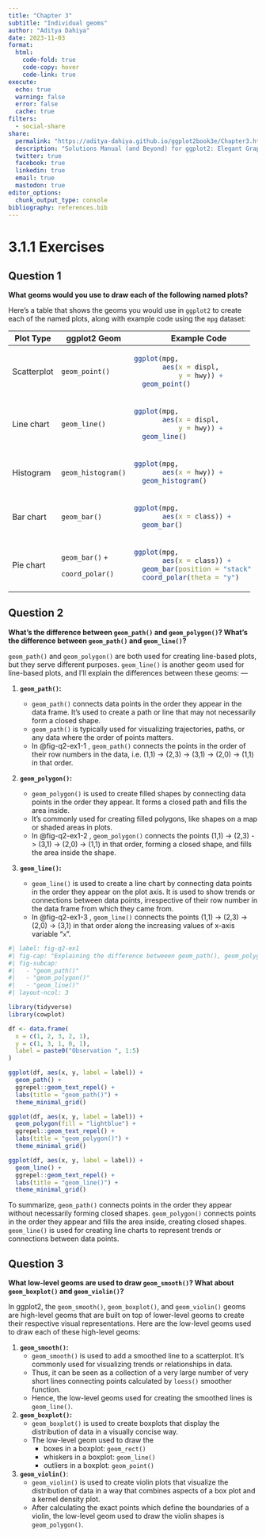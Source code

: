 ```yaml
---
title: "Chapter 3"
subtitle: "Individual geoms"
author: "Aditya Dahiya"
date: 2023-11-03
format: 
  html: 
    code-fold: true
    code-copy: hover
    code-link: true
execute: 
  echo: true
  warning: false
  error: false
  cache: true
filters:
  - social-share
share:
  permalink: "https://aditya-dahiya.github.io/ggplot2book3e/Chapter3.html"
  description: "Solutions Manual (and Beyond) for ggplot2: Elegant Graphics for Data Analysis (3e)"
  twitter: true
  facebook: true
  linkedin: true
  email: true
  mastodon: true
editor_options: 
  chunk_output_type: console
bibliography: references.bib
---
```


# **3.1.1 Exercises**

## Question 1

**What geoms would you use to draw each of the following named plots?**

Here's a table that shows the geoms you would use in `ggplot2` to create each of the named plots, along with example code using the `mpg` dataset:

+-------------+--------------------+----------------------------------+
| Plot Type   | **ggplot2** Geom   | Example Code                     |
+=============+====================+==================================+
| Scatterplot | `geom_point()`     | ``` r                            |
|             |                    | ggplot(mpg,                      |
|             |                    |        aes(x = displ,            |
|             |                    |            y = hwy)) +           |
|             |                    |   geom_point()                   |
|             |                    | ```                              |
+-------------+--------------------+----------------------------------+
| Line chart  | `geom_line()`      | ``` r                            |
|             |                    | ggplot(mpg,                      |
|             |                    |        aes(x = displ,            |
|             |                    |            y = hwy)) +           |
|             |                    |   geom_line()                    |
|             |                    | ```                              |
+-------------+--------------------+----------------------------------+
| Histogram   | `geom_histogram()` | ``` r                            |
|             |                    | ggplot(mpg,                      |
|             |                    |        aes(x = hwy)) +           |
|             |                    |   geom_histogram()               |
|             |                    | ```                              |
+-------------+--------------------+----------------------------------+
| Bar chart   | `geom_bar()`       | ``` r                            |
|             |                    | ggplot(mpg,                      |
|             |                    |        aes(x = class)) +         |
|             |                    |   geom_bar()                     |
|             |                    | ```                              |
+-------------+--------------------+----------------------------------+
| Pie chart   | `geom_bar()` `+`   | ``` r                            |
|             |                    | ggplot(mpg,                      |
|             | `coord_polar()`    |        aes(x = class)) +         |
|             |                    |   geom_bar(position = "stack") + |
|             |                    |   coord_polar(theta = "y")       |
|             |                    | ```                              |
+-------------+--------------------+----------------------------------+

## Question 2

**What's the difference between `geom_path()` and `geom_polygon()`? What's the difference between `geom_path()` and `geom_line()`?**

`geom_path()` and `geom_polygon()` are both used for creating line-based plots, but they serve different purposes. `geom_line()` is another geom used for line-based plots, and I'll explain the differences between these geoms: ---

1.  **`geom_path()`:**

    -   `geom_path()` connects data points in the order they appear in the data frame. It's used to create a path or line that may not necessarily form a closed shape.
    -   `geom_path()` is typically used for visualizing trajectories, paths, or any data where the order of points matters.
    -   In @fig-q2-ex1-1 , `geom_path()` connects the points in the order of their row numbers in the data, i.e. (1,1) -\> (2,3) -\> (3,1) -\> (2,0) -\> (1,1) in that order.

2.  **`geom_polygon()`:**

    -   `geom_polygon()` is used to create filled shapes by connecting data points in the order they appear. It forms a closed path and fills the area inside.
    -   It's commonly used for creating filled polygons, like shapes on a map or shaded areas in plots.
    -   In @fig-q2-ex1-2 , `geom_polygon()` connects the points (1,1) -\> (2,3) -\> (3,1) -\> (2,0) -\> (1,1) in that order, forming a closed shape, and fills the area inside the shape.

3.  **`geom_line()`:**

    -   `geom_line()` is used to create a line chart by connecting data points in the order they appear on the plot axis. It is used to show trends or connections between data points, irrespective of their row number in the data frame from which they came from.
    -   In @fig-q2-ex1-3 , `geom_line()` connects the points (1,1) -\> (2,3) -\> (2,0) -\> (3,1) in that order along the increasing values of x-axis variable "`x`".

```r
#| label: fig-q2-ex1
#| fig-cap: "Explaining the difference betweeen geom_path(), geom_polygon() and geom_line()"
#| fig-subcap: 
#|   - "geom_path()"
#|   - "geom_polygon()"
#|   - "geom_line()"
#| layout-ncol: 3

library(tidyverse)
library(cowplot)

df <- data.frame(
  x = c(1, 2, 3, 2, 1),
  y = c(1, 3, 1, 0, 1),
  label = paste0("Observation ", 1:5)
)

ggplot(df, aes(x, y, label = label)) +
  geom_path() +
  ggrepel::geom_text_repel() +
  labs(title = "geom_path()") +
  theme_minimal_grid()

ggplot(df, aes(x, y, label = label)) +
  geom_polygon(fill = "lightblue") +
  ggrepel::geom_text_repel() +
  labs(title = "geom_polygon()") +
  theme_minimal_grid()

ggplot(df, aes(x, y, label = label)) +
  geom_line() +
  ggrepel::geom_text_repel() +
  labs(title = "geom_line()") +
  theme_minimal_grid()
```

To summarize, `geom_path()` connects points in the order they appear without necessarily forming closed shapes. `geom_polygon()` connects points in the order they appear and fills the area inside, creating closed shapes. `geom_line()` is used for creating line charts to represent trends or connections between data points.

## Question 3

**What low-level geoms are used to draw `geom_smooth()`? What about `geom_boxplot()` and `geom_violin()`?**

In ggplot2, the `geom_smooth()`, `geom_boxplot()`, and `geom_violin()` geoms are high-level geoms that are built on top of lower-level geoms to create their respective visual representations. Here are the low-level geoms used to draw each of these high-level geoms:

1.  **`geom_smooth()`:**
    -   `geom_smooth()` is used to add a smoothed line to a scatterplot. It's commonly used for visualizing trends or relationships in data.
    -   Thus, it can be seen as a collection of a very large number of very short lines connecting points calculated by `loess()` smoother function.
    -   Hence, the low-level geoms used for creating the smoothed lines is `geom_line()`.
2.  **`geom_boxplot()`:**
    -   `geom_boxplot()` is used to create boxplots that display the distribution of data in a visually concise way.
    -   The low-level geom used to draw the
        -   boxes in a boxplot: `geom_rect()`
        -   whiskers in a boxplot: `geom_line()`
        -   outliers in a boxplot: `geom_point()`
3.  **`geom_violin()`**:
    -   `geom_violin()` is used to create violin plots that visualize the distribution of data in a way that combines aspects of a box plot and a kernel density plot.
    -   After calculating the exact points which define the boundaries of a violin, the low-level geom used to draw the violin shapes is `geom_polygon()`.
